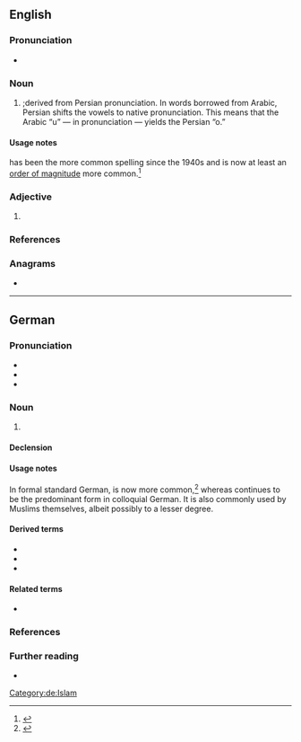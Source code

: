 {{also|moslem}}
==English==

===Pronunciation===
* {{IPA|en|/ˈmɒzləm/|/ˈmɒsləm/}}

===Noun===
{{en-noun}}

# {{dated spelling of|en|Muslim}};derived from Persian pronunciation. In words borrowed from Arabic, Persian shifts the vowels to native pronunciation. This means that the Arabic “u” — in pronunciation — yields the Persian “o.”

====Usage notes====
{{m|en|Muslim}} has been the more common spelling since the 1940s and is now at least an [[order of magnitude]] more common.<ref>{{R:GNV|Muslim, Moslem|corpus=15|startyear=1900}}</ref>

===Adjective===
{{en-adj|more}}

# {{dated spelling of|en|Muslim}}

===References===
<references/>

===Anagrams===
* {{anagrams|en|a=elmmos|mmoles}}

----

==German==

===Pronunciation===
* {{IPA|de|/ˈmɔslɛm/}}
* {{audio|de|De-Moslem.ogg|Audio}}
* {{hyphenation|de|Mos|lem}}

===Noun===
{{de-noun|m|Moslems|Moslems|pl2=Mosleme|f=Moslemin}}

# {{lb|de|now|chiefly|colloquial}} {{alternative form of|de|Muslim}}
#: {{ant|de|Nichtmoslem|Kafir}}

====Declension====
{{de-decl-noun-m|s|s}}
{{de-decl-noun-m|s|e}}

====Usage notes====
In formal standard German, {{m|de|Muslim}} is now more common,<ref>{{R:GNV|Muslim, Moslem|corpus=20|startyear=1900}}</ref> whereas {{m|de|Moslem}} continues to be the predominant form in colloquial German. It is also commonly used by Muslims themselves, albeit possibly to a lesser degree.

====Derived terms====
* {{l|de|Moslemin}}
* {{l|de|moslemisch}}
* {{l|de|Kulturmoslem}}

====Related terms====
* {{l|de|Moslemismus}}

===References===
<references/>

===Further reading===
* {{R:Duden}}

[[Category:de:Islam]]